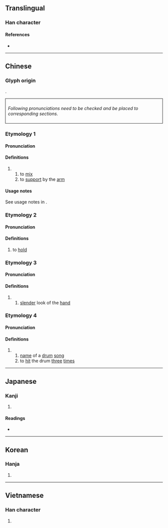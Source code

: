 {{character info/new}}
{{also|掺}}
==Translingual==

===Han character===
{{Han char|rn=64|rad=手|as=11|sn=14|four=53022|canj=QIIH|ids=⿰扌參}}

====References====
* {{Han ref|kx=0452.100|dkj=12649|dj=0802.140|hdz=31951.010|uh=647B|ud=25723|bh=BA55|bd=47701}}

----

==Chinese==
{{zh-forms|s=掺}}
===Glyph origin===
{{Han etym}}
{{Han compound|手|參|c1=s|c2=p|ls=psc}}.
<div style="border-style:solid;border-width:1px;border-color=#000000;padding:8px;">
''Following pronunciations need to be checked and be placed to corresponding sections.''
{{zh-pron
|h=pfs=chhâm
|mn=chham/tw,zz:chhàm
}}</div>
===Etymology 1===
====Pronunciation====
{{zh-pron
|m=chān
|c=caam1
}}
====Definitions====
{{zh-hanzi}}

# {{zh-alt-form|攙|tr=-}}
## to [[mix]]
## to [[support]] by the [[arm]]

====Usage notes====
See usage notes in {{l|zh|攙}}.

===Etymology 2===
====Pronunciation====
{{zh-pron
|m=shǎn
|c=saam2
|mc=2
|oc=2
}}
====Definitions====
{{zh-hanzi}}

# to [[hold]]

===Etymology 3===
====Pronunciation====
{{zh-pron
|m=shān
|c=saam1
|mc=1
|oc=1
}}
====Definitions====
{{zh-hanzi}}

# {{zh-alt-form|攕|tr=-}}
## [[slender]] look of the [[hand]]

===Etymology 4===
====Pronunciation====
{{zh-pron
|m=càn
|c=cam3
}}
====Definitions====
{{zh-hanzi}}

# {{zh-alt-form|參|tr=-}}
## [[name]] of a [[drum]] [[song]]
## to [[hit]] the drum [[three]] [[time]]s

----

==Japanese==

===Kanji===
{{ja-kanji|grade=|rs=手11}}

# {{defn|lang=ja|sort=手11}}

====Readings====
* {{ja-readings|on=[[さん]] (san), [[せん]] (sen), [[しん]] (shin)|kun=[[とる]] (toru)}}

----

==Korean==

===Hanja===
{{ko-hanja|hangeul=섬|eumhun=|rv=seom|mr=sŏm|y=sem}}

# {{defn|lang=ko|sort=手11}}

----

==Vietnamese==

===Han character===
{{vi-hantu|[[thảm]], [[sảm]]|rs=手11}}

# {{defn|lang=vi|sort=手11}}